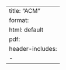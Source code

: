 --- 
title: "ACM"
format: 
  html: default
  pdf:
    header-includes:
      - \usepackage{mathtools} 
--- 